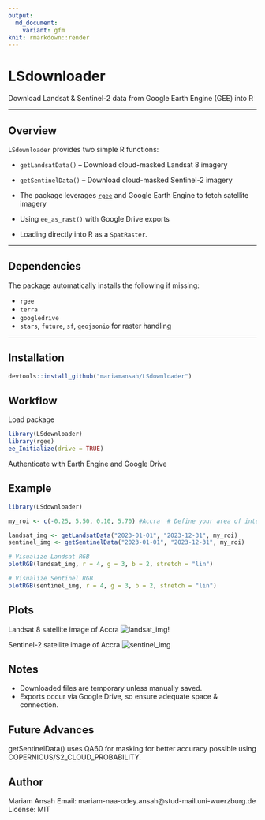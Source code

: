 ```yaml
---
output:
  md_document:
    variant: gfm
knit: rmarkdown::render
---
```




# LSdownloader   
Download Landsat & Sentinel-2 data from Google Earth Engine (GEE) into R

---

##  Overview

`LSdownloader` provides two simple R functions:

- `getLandsatData()` – Download cloud-masked Landsat 8 imagery  
- `getSentinelData()` – Download cloud-masked Sentinel-2 imagery  

- The package leverages [`rgee`](https://github.com/r-spatial/rgee) and Google Earth Engine to fetch satellite imagery 
- Using `ee_as_rast()` with Google Drive exports
- Loading directly into R as a `SpatRaster`.

---

## Dependencies

The package automatically installs the following if missing:

- `rgee` 
- `terra` 
- `googledrive` 
- `stars`, `future`, `sf`, `geojsonio` for raster handling

---

## Installation

```r
devtools::install_github("mariamansah/LSdownloader")
```
## Workflow

Load package
```r
library(LSdownloader)
library(rgee)
ee_Initialize(drive = TRUE)
```
Authenticate with Earth Engine and Google Drive

## Example

``` r
library(LSdownloader)

my_roi <- c(-0.25, 5.50, 0.10, 5.70) #Accra  # Define your area of interest

landsat_img <- getLandsatData("2023-01-01", "2023-12-31", my_roi)
sentinel_img <- getSentinelData("2023-01-01", "2023-12-31", my_roi)

# Visualize Landsat RGB
plotRGB(landsat_img, r = 4, g = 3, b = 2, stretch = "lin")

# Visualize Sentinel RGB
plotRGB(sentinel_img, r = 4, g = 3, b = 2, stretch = "lin")

```
## Plots
Landsat 8 satellite image of Accra
![landsat_img!](C:/Users/mariam/Desktop/msc/eo_programming/LSdownloader/Rplot.png)

Sentinel-2 satellite image of Accra
![sentinel_img](C:/Users/mariam/Desktop/msc/eo_programming/LSdownloader/Rplot01.png)


## Notes
- Downloaded files are temporary unless manually saved.
- Exports occur via Google Drive, so ensure adequate space & connection.

## Future Advances
getSentinelData() uses QA60 for masking for better accuracy possible using COPERNICUS/S2_CLOUD_PROBABILITY.

## Author
Mariam Ansah
Email: mariam-naa-odey.ansah@stud-mail.uni-wuerzburg.de
License: MIT
